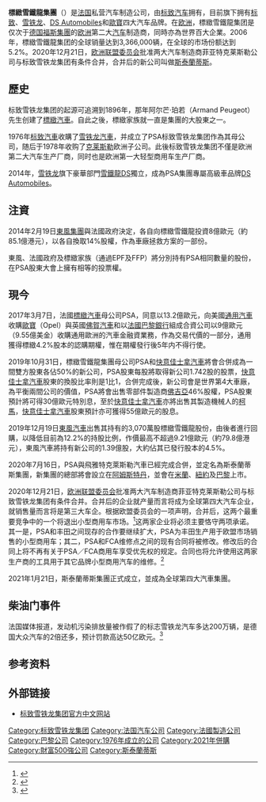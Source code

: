 {{expand language|1=en|page=|time=2019-09-16T09:30:01+00:00}}
{{refimprove|time=2019-09-16T09:30:01+00:00}}
{{noteTA
|T=zh-hk:標緻雪鐵龍集團; zh-tw:寶獅雪鐵龍集團; zh-cn:标致雪铁龙集团;
|1=zh-hk:標緻; zh-tw:寶獅; zh-cn:标致;
|2=zh-hk:雪鐵龍; zh-tw:雪鐵龍; zh-cn:雪铁龙;
|3=zh-cn:菲亚特; zh-tw:飛雅特; zh-hk:快意; zh-sg:飛霞;
|4=zh-hans:克莱斯勒;zh-hk:佳士拿;zh-tw:克萊斯勒;
}}
{{Infobox_Company 
|company_name   = 標緻雪鐵龍集團
|company_name_en= PSA Peugeot Citroën Group
|company_logo   = File:Groupe PSA logo.svg
|company_type   = [[上市公司|上市公司]] 
|local_code_name= FR
|local_code     = 552100554
|traded_as      = 
|company_slogan = 
|foundation     = 1976年
|location       = {{FRA}}[[巴黎|巴黎]]
|founder        = 阿爾芒·珀若
|chairman       = 菲利普·瓦兰
|CEO            = 
|num_employees  = 262,356人(2017年5月)
|industry       = 汽车工业 
| products      = [[汽車|汽車]] (73.8%)<br />[[汽車零組件|汽車零組件]] (21%)<br />[[融資|融資]] (2.8%)<br />[[物流|物流]] (2.2%)<br />[[摩托車|摩托車]] (0.2%)<ref>{{cite web|title=Peugeot Company Information|url=https://europeanequities.nyx.com/en/products/equities/FR0000121501-XPAR/company-information|work=NYSE EURONEXT|accessdate=4 January 2012|deadurl=yes|archiveurl=https://archive.is/20121217170157/https://europeanequities.nyx.com/en/products/equities/FR0000121501-XPAR/company-information|archivedate=2012年12月17日}}</ref>
|major_shareholder= [[法国国家参股管理局|法国政府]] 13.68%<br>標緻家族13.68% <br>[[東風汽車集團|東風汽車集團]]13.68%
|revenue={{profit}}$541億歐元(2016年) 
|operating_income={{profit}}$46億歐元(2016年)
|profit          ={{profit}}$22億歐元(2016年)
|market_value    =  
|homepage       = {{URL|https://www.groupe-psa.com/}}
}}

'''標緻雪鐵龍集團'''（{{lang-fr|PSA Peugeot Citroën}}）是[[法国|法国]]私营汽车制造公司，由[[标致汽车|标致汽车]]拥有，目前旗下拥有[[标致|标致]]、[[雪铁龙|雪铁龙]]、[[DS_Automobiles|DS Automobiles]]和[[歐寶|歐寶]]四大汽车品牌。在[[欧洲|欧洲]]，標緻雪鐵龍集团是仅次于[[德国|德国]][[福斯集團|福斯集團]]的[[欧洲|欧洲]]第二大[[汽车|汽车]]制造商，同時亦為世界百大企業。2006年，標緻雪鐵龍集团的全球销量达到3,366,000辆，在全球的市场份额达到5.2%。2020年12月21日，[[欧洲联盟委员会|欧洲联盟委员会]]批准两大汽车制造商菲亚特克莱斯勒公司与标致雪铁龙集团有条件合并，合并后的新公司叫做[[斯泰蘭蒂斯|斯泰蘭蒂斯]]。

== 歷史 ==
标致雪铁龙集团的起源可追溯到1896年，那年阿尔芒·珀若（Armand Peugeot）先生创建了[[標緻汽車|標緻汽車]]。自此之後，標緻家族就一直是集團的大股東之一。

1976年[[标致汽車|标致汽車]]收購了[[雪铁龙|雪铁龙汽車]]，并成立了PSA标致雪铁龙集团作為其母公司，随后于1978年收购了[[克莱斯勒|克莱斯勒]]欧洲子公司。此後标致雪铁龙集团不僅是欧洲第二大汽车生产厂商，同时也是欧洲第一大轻型商用车生产厂商。

2014年，[[雪铁龙|雪铁龙]]旗下豪華部門[[雪鐵龍DS|雪鐵龍DS]]獨立，成為PSA集團專屬高級車品牌[[DS_Automobiles|DS Automobiles]]。

== 注資 ==
2014年2月19日[[東風集團|東風集團]]與法國政府決定，各自向標緻雪鐵龍投資8億歐元（約85.1億港元），以各自換取14%股權，作為車廠拯救方案的一部份。

東風、法國政府及標緻家族（通過EPF及FFP）將分別持有PSA相同數量的股份，在PSA股東大會上擁有相等的投票權。

== 現今 ==
2017年3月7日，法國[[標緻汽車|標緻汽車]]母公司PSA，同意以13.2億歐元，向美國[[通用汽車|通用汽車]]收購[[歐寶|歐寶]]（Opel）與英國[[佛賀汽車|佛賀汽車]]和以[[法國巴黎銀行|法國巴黎銀行]]組成合資公司以9億歐元（9.55億美金）收購通用歐洲的汽車金融資業務，作為交易代價的一部分，通用獲得標緻4.2%股本的認購期權，惟在期權發行後5年内不得行使。

2019年10月31日，標緻雪鐵龍集團母公司PSA和[[快意佳士拿汽車|快意佳士拿汽車]]將會合併成為一間雙方股東各佔50%的新公司，PSA股東每股將取得新公司1.742股的股票，[[快意佳士拿汽車|快意佳士拿汽車]]股東的換股比率則是1比1，合併完成後，新公司會是世界第4大車廠，為平衡兩間公司的價值，PSA將會出售零部件製造商[[佛吉亞|佛吉亞]]46%股權，PSA股東預計將可得30億歐元特別息，至於[[快意佳士拿汽車|快意佳士拿汽車]]亦將出售其製造機械人的[[柯馬|柯馬]]，[[快意佳士拿汽車|快意佳士拿汽車]]股東預計亦可獲得55億歐元的股息。

2019年12月19日[[東風汽車|東風汽車]]出售其持有的3,070萬股標緻雪鐵龍股份，由後者進行回購，以降低目前為12.2%的持股比例，作價最高不超過9.21億歐元（約79.8億港元），東風汽車將持有新公司的1.39億股，大約佔其已發行股本的4.5%。

2020年7月16日，PSA與飛雅特克萊斯勒汽車已經完成合併，並定名為斯泰蘭蒂斯集團，新集團的總部將會設立在[[阿姆斯特丹|阿姆斯特丹]]，並會在[[米蘭|米蘭]]、[[紐約|紐約]]及[[巴黎|巴黎]]上市。

2020年12月21日，[[欧洲联盟委员会|欧洲联盟委员会]]批准两大汽车制造商菲亚特克莱斯勒公司与标致雪铁龙集团有条件合并。合并后的企业就产量而言将成为全球第四大汽车企业，就销售量而言将是第三大车企。根据欧盟委员会的一项声明，合并后，这两个最重要竞争中的一个将退出小型商用车市场。<ref>{{cite web |author1=新华网 |title=欧盟批准菲亚特克莱斯勒和标致雪铁龙合并 |url=https://www.sohu.com/a/439692877_267106 |website=搜狐网 |accessdate=2020-12-22 |archive-date=2021-03-24 |archive-url=https://web.archive.org/web/20210324093235/https://www.sohu.com/a/439692877_267106 |dead-url=no }}</ref>这两家企业将必须主要恪守两项承诺。其一是，PSA和丰田之间现存的合作要继续扩大，PSA为丰田生产用于欧盟市场销售的小型商用车；其二，PSA和FCA维修点之间的现有合同将被修改。修改后的合同上将不再有关于PSA／FCA商用车享受优先权的规定。合同也将允许使用这两家生产商的工具用于其它品牌小型商用汽车的维修。<ref>{{cite web |title=意法汽车巨头合并　全球第四大车企将问世 |url=https://www.dw.com/zh/%E6%84%8F%E6%B3%95%E6%B1%BD%E8%BD%A6%E5%B7%A8%E5%A4%B4%E5%90%88%E5%B9%B6%E5%85%A8%E7%90%83%E7%AC%AC%E5%9B%9B%E5%A4%A7%E8%BD%A6%E4%BC%81%E5%B0%86%E9%97%AE%E4%B8%96/a-56009695 |website=DW中文网 |accessdate=2020-12-22 |archive-date=2020-12-22 |archive-url=https://web.archive.org/web/20201222213343/https://www.dw.com/zh/%E6%84%8F%E6%B3%95%E6%B1%BD%E8%BD%A6%E5%B7%A8%E5%A4%B4%E5%90%88%E5%B9%B6%E5%85%A8%E7%90%83%E7%AC%AC%E5%9B%9B%E5%A4%A7%E8%BD%A6%E4%BC%81%E5%B0%86%E9%97%AE%E4%B8%96/a-56009695 |dead-url=no }}</ref>

2021年1月21日，斯泰蘭蒂斯集團正式成立，並成為全球第四大汽車集團。

== 柴油门事件 ==
法国媒体报道，发动机污染排放量被作假了的标志雪铁龙汽车多达200万辆，是德国大众汽车的2倍还多，预计罚款高达50亿欧元。<ref>{{Cite news|url=http://cn.rfi.fr/%E6%B3%95%E5%9B%BD/20170908-%E6%A0%87%E8%87%B4%E9%9B%AA%E9%93%81%E9%BE%99%E9%9B%86%E5%9B%A2%E6%9C%80%E9%AB%98%E5%8F%AF%E8%A2%AB%E7%BD%9A50%E4%BA%BF%E6%AC%A7%E5%85%83|title=法国世界报 - 标致雪铁龙集团最高可被罚50亿欧元|date=2017-09-09|newspaper=法广|accessdate=2017-09-09|language=zh-CN|archive-date=2019-05-08|archive-url=https://web.archive.org/web/20190508122602/http://cn.rfi.fr/%E6%B3%95%E5%9B%BD/20170908-%E6%A0%87%E8%87%B4%E9%9B%AA%E9%93%81%E9%BE%99%E9%9B%86%E5%9B%A2%E6%9C%80%E9%AB%98%E5%8F%AF%E8%A2%AB%E7%BD%9A50%E4%BA%BF%E6%AC%A7%E5%85%83|dead-url=no}}</ref>

==参考资料==
<references/>

== 外部链接 ==
*[https://web.archive.org/web/20070304102813/http://www.psa.net.cn/ 标致雪铁龙集团官方中文网站]

{{CAC 40 companies}}
{{法国汽车制造业}}
{{Authority control}}
[[Category:标致雪铁龙集团|Category:标致雪铁龙集团]]
[[Category:法国汽车公司|Category:法国汽车公司]]
[[Category:法國製造公司|Category:法國製造公司]]
[[Category:巴黎公司|Category:巴黎公司]]
[[Category:1976年成立的公司|Category:1976年成立的公司]]
[[Category:2021年併購|Category:2021年併購]]
[[Category:財富500強公司|Category:財富500強公司]]
[[Category:斯泰蘭蒂斯|Category:斯泰蘭蒂斯]]
